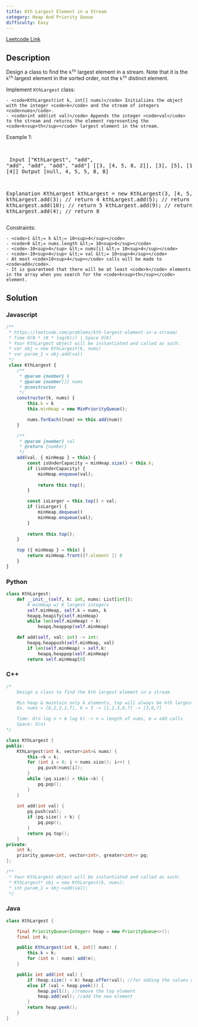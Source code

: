 ```yaml
---
title: Kth Largest Element in a Stream
category: Heap And Priority Queue
difficulty: Easy
---
```


<Callout>

[Leetcode Link](https://leetcode.com/problems/kth-largest-element-in-a-stream)

</Callout>

## Description
Design a class to find the <code>k<sup>th</sup></code> largest element in a stream. Note that it is the <code>k<sup>th</sup></code> largest element in the sorted order, not the <code>k<sup>th</sup></code> distinct element.

Implement <code>KthLargest</code> class:


	- <code>KthLargest(int k, int[] nums)</code> Initializes the object with the integer <code>k</code> and the stream of integers <code>nums</code>.
	- <code>int add(int val)</code> Appends the integer <code>val</code> to the stream and returns the element representing the <code>k<sup>th</sup></code> largest element in the stream.


 
Example 1:

<br /><pre className="overflow-x-auto">
Input
[&quot;KthLargest&quot;, &quot;add&quot;, &quot;add&quot;, &quot;add&quot;, &quot;add&quot;, &quot;add&quot;]
[[3, [4, 5, 8, 2]], [3], [5], [10], [9], [4]]
Output
[null, 4, 5, 5, 8, 8]

Explanation
KthLargest kthLargest = new KthLargest(3, [4, 5, 8, 2]);
kthLargest.add(3);   // return 4
kthLargest.add(5);   // return 5
kthLargest.add(10);  // return 5
kthLargest.add(9);   // return 8
kthLargest.add(4);   // return 8
</pre>

 
Constraints:


	- <code>1 &lt;= k &lt;= 10<sup>4</sup></code>
	- <code>0 &lt;= nums.length &lt;= 10<sup>4</sup></code>
	- <code>-10<sup>4</sup> &lt;= nums[i] &lt;= 10<sup>4</sup></code>
	- <code>-10<sup>4</sup> &lt;= val &lt;= 10<sup>4</sup></code>
	- At most <code>10<sup>4</sup></code> calls will be made to <code>add</code>.
	- It is guaranteed that there will be at least <code>k</code> elements in the array when you search for the <code>k<sup>th</sup></code> element.



## Solution

### Javascript
```javascript
/** 
 * https://leetcode.com/problems/kth-largest-element-in-a-stream/
 * Time O(N * (K * log(K))) | Space O(K)
 * Your KthLargest object will be instantiated and called as such:
 * var obj = new KthLargest(k, nums)
 * var param_1 = obj.add(val)
 */
 class KthLargest {
    /**
     * @param {number} k
     * @param {number[]} nums
     * @constructor
     */
    constructor(k, nums) {
        this.k = k
        this.minHeap = new MinPriorityQueue();

        nums.forEach((num) => this.add(num))
    }

    /**
     * @param {number} val
     * @return {number}
     */
    add(val, { minHeap } = this) {
        const isUnderCapacity = minHeap.size() < this.k;
        if (isUnderCapacity) {
            minHeap.enqueue(val);
        
            return this.top();
        }

        const isLarger = this.top() < val;
        if (isLarger) {
            minHeap.dequeue()
            minHeap.enqueue(val);
        }
        
        return this.top();
    }

    top ({ minHeap } = this) {
        return minHeap.front()?.element || 0
    }
}


```
### Python
```python
class KthLargest:
    def __init__(self, k: int, nums: List[int]):
        # minHeap w/ K largest integers
        self.minHeap, self.k = nums, k
        heapq.heapify(self.minHeap)
        while len(self.minHeap) > k:
            heapq.heappop(self.minHeap)

    def add(self, val: int) -> int:
        heapq.heappush(self.minHeap, val)
        if len(self.minHeap) > self.k:
            heapq.heappop(self.minHeap)
        return self.minHeap[0]

```
### C++
```cpp
/*
    Design a class to find the kth largest element in a stream

    Min heap & maintain only k elements, top will always be kth largest
    Ex. nums = [6,2,3,1,7], k = 3 -> [1,2,3,6,7] -> [3,6,7]

    Time: O(n log n + m log k) -> n = length of nums, m = add calls
    Space: O(n)
*/

class KthLargest {
public:
    KthLargest(int k, vector<int>& nums) {
        this->k = k;
        for (int i = 0; i < nums.size(); i++) {
            pq.push(nums[i]);
        }
        while (pq.size() > this->k) {
            pq.pop();
        }
    }
    
    int add(int val) {
        pq.push(val);
        if (pq.size() > k) {
            pq.pop();
        }
        return pq.top();
    }
private:
    int k;
    priority_queue<int, vector<int>, greater<int>> pq;
};

/**
 * Your KthLargest object will be instantiated and called as such:
 * KthLargest* obj = new KthLargest(k, nums);
 * int param_1 = obj->add(val);
 */

```
### Java
```java
class KthLargest {

    final PriorityQueue<Integer> heap = new PriorityQueue<>();
    final int k;

    public KthLargest(int k, int[] nums) {
        this.k = k;
        for (int n : nums) add(n);
    }

    public int add(int val) {
        if (heap.size() < k) heap.offer(val); //for adding the values of the array
        else if (val > heap.peek()) {
            heap.poll(); //remove the top element
            heap.add(val); //add the new element
        }
        return heap.peek();
    }
}

```


